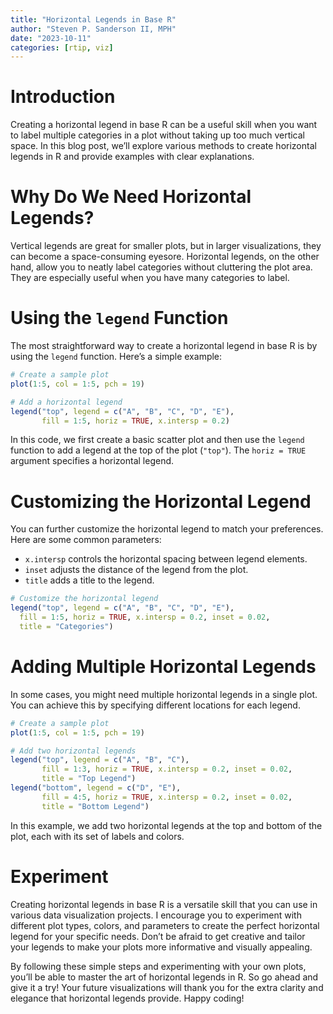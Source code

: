 ```yaml
---
title: "Horizontal Legends in Base R"
author: "Steven P. Sanderson II, MPH"
date: "2023-10-11"
categories: [rtip, viz]
---
```


# Introduction

Creating a horizontal legend in base R can be a useful skill when you want to label multiple categories in a plot without taking up too much vertical space. In this blog post, we'll explore various methods to create horizontal legends in R and provide examples with clear explanations.

# Why Do We Need Horizontal Legends?

Vertical legends are great for smaller plots, but in larger visualizations, they can become a space-consuming eyesore. Horizontal legends, on the other hand, allow you to neatly label categories without cluttering the plot area. They are especially useful when you have many categories to label.

# Using the `legend` Function

The most straightforward way to create a horizontal legend in base R is by using the `legend` function. Here's a simple example:

```r
# Create a sample plot
plot(1:5, col = 1:5, pch = 19)

# Add a horizontal legend
legend("top", legend = c("A", "B", "C", "D", "E"), 
       fill = 1:5, horiz = TRUE, x.intersp = 0.2)
```

In this code, we first create a basic scatter plot and then use the `legend` function to add a legend at the top of the plot (`"top"`). The `horiz = TRUE` argument specifies a horizontal legend.

# Customizing the Horizontal Legend

You can further customize the horizontal legend to match your preferences. Here are some common parameters:

- `x.intersp` controls the horizontal spacing between legend elements.
- `inset` adjusts the distance of the legend from the plot.
- `title` adds a title to the legend.

```R
# Customize the horizontal legend
legend("top", legend = c("A", "B", "C", "D", "E"), 
  fill = 1:5, horiz = TRUE, x.intersp = 0.2, inset = 0.02, 
  title = "Categories")
```

# Adding Multiple Horizontal Legends

In some cases, you might need multiple horizontal legends in a single plot. You can achieve this by specifying different locations for each legend.

```r
# Create a sample plot
plot(1:5, col = 1:5, pch = 19)

# Add two horizontal legends
legend("top", legend = c("A", "B", "C"), 
       fill = 1:3, horiz = TRUE, x.intersp = 0.2, inset = 0.02,
       title = "Top Legend")
legend("bottom", legend = c("D", "E"), 
       fill = 4:5, horiz = TRUE, x.intersp = 0.2, inset = 0.02,
       title = "Bottom Legend")
```

In this example, we add two horizontal legends at the top and bottom of the plot, each with its set of labels and colors.

# Experiment

Creating horizontal legends in base R is a versatile skill that you can use in various data visualization projects. I encourage you to experiment with different plot types, colors, and parameters to create the perfect horizontal legend for your specific needs. Don't be afraid to get creative and tailor your legends to make your plots more informative and visually appealing.

By following these simple steps and experimenting with your own plots, you'll be able to master the art of horizontal legends in R. So go ahead and give it a try! Your future visualizations will thank you for the extra clarity and elegance that horizontal legends provide. Happy coding!